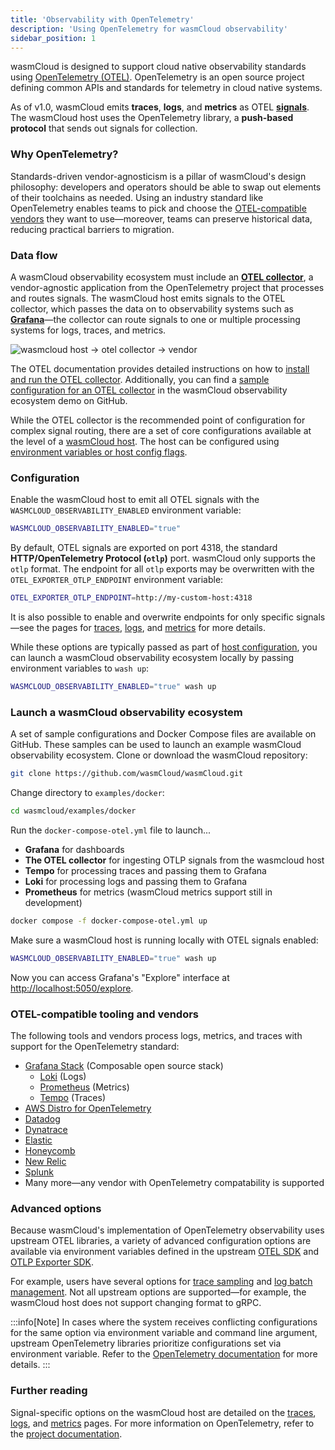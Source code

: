 ```yaml
---
title: 'Observability with OpenTelemetry'
description: 'Using OpenTelemetry for wasmCloud observability'
sidebar_position: 1
---
```


wasmCloud is designed to support cloud native observability standards using [OpenTelemetry (OTEL)](https://opentelemetry.io/). OpenTelemetry is an open source project defining common APIs and standards for telemetry in cloud native systems. 

As of v1.0, wasmCloud emits **traces**, **logs**, and **metrics** as OTEL [**signals**](https://opentelemetry.io/docs/concepts/signals/). The wasmCloud host uses the OpenTelemetry library, a **push-based protocol** that sends out signals for collection.

### Why OpenTelemetry?

Standards-driven vendor-agnosticism is a pillar of wasmCloud's design philosophy: developers and operators should be able to swap out elements of their toolchains as needed. Using an industry standard like OpenTelemetry enables teams to pick and choose the [OTEL-compatible vendors](#otel-compatible-tooling-and-vendors) they want to use&mdash;moreover, teams can preserve historical data, reducing practical barriers to migration. 

### Data flow

A wasmCloud observability ecosystem must include an [**OTEL collector**](https://opentelemetry.io/docs/collector/), a vendor-agnostic application from the OpenTelemetry project that processes and routes signals. The wasmCloud host emits signals to the OTEL collector, which passes the data on to observability systems such as [**Grafana**](https://github.com/grafana/grafana)&mdash;the collector can route signals to one or multiple processing systems for logs, traces, and metrics.

![wasmcloud host -> otel collector -> vendor](../../../static/img/otel-architecture.png)

The OTEL documentation provides detailed instructions on how to [install and run the OTEL collector](https://opentelemetry.io/docs/collector/quick-start/). Additionally, you can find a [sample configuration for an OTEL collector](https://github.com/wasmCloud/wasmCloud/blob/main/examples/docker/otel-collector.yaml) in the wasmCloud observability ecosystem demo on GitHub.

While the OTEL collector is the recommended point of configuration for complex signal routing, there are a set of core configurations available at the level of a [wasmCloud host](https://wasmcloud.com/docs/concepts/hosts). The host can be configured using [environment variables or host config flags](/docs/reference/host-config).

### Configuration

Enable the wasmCloud host to emit all OTEL signals with the `WASMCLOUD_OBSERVABILITY_ENABLED` environment variable:

```bash
WASMCLOUD_OBSERVABILITY_ENABLED="true"
```

By default, OTEL signals are exported on port 4318, the standard **HTTP/OpenTelemetry Protocol (`otlp`)** port. wasmCloud only supports the `otlp` format. The endpoint for all `otlp` exports may be overwritten with the `OTEL_EXPORTER_OTLP_ENDPOINT` environment variable:

```bash
OTEL_EXPORTER_OTLP_ENDPOINT=http://my-custom-host:4318
```

It is also possible to enable and overwrite endpoints for only specific signals&mdash;see the pages for [traces](/docs/deployment/observability/tracing), [logs](/docs/deployment/observability/logs), and [metrics](/docs/deployment/observability/metrics) for more details.

While these options are typically passed as part of [host configuration](/docs/reference/host-config), you can launch a wasmCloud observability ecosystem locally by passing environment variables to `wash up`:

```bash
WASMCLOUD_OBSERVABILITY_ENABLED="true" wash up
```

### Launch a wasmCloud observability ecosystem

A set of sample configurations and Docker Compose files are available on GitHub. These samples can be used to launch an example wasmCloud observability ecosystem. Clone or download the wasmCloud repository:

```bash
git clone https://github.com/wasmCloud/wasmCloud.git
```

Change directory to `examples/docker`:

```bash
cd wasmcloud/examples/docker
```

Run the `docker-compose-otel.yml` file to launch...

- **Grafana** for dashboards
- **The OTEL collector** for ingesting OTLP signals from the wasmcloud host
- **Tempo** for processing traces and passing them to Grafana
- **Loki** for processing logs and passing them to Grafana
- **Prometheus** for metrics (wasmCloud metrics support still in development)

```bash
docker compose -f docker-compose-otel.yml up
```

Make sure a wasmCloud host is running locally with OTEL signals enabled:

```bash
WASMCLOUD_OBSERVABILITY_ENABLED="true" wash up
```

Now you can access Grafana's "Explore" interface at [http://localhost:5050/explore](http://localhost:5050/explore).

### OTEL-compatible tooling and vendors

The following tools and vendors process logs, metrics, and traces with support for the OpenTelemetry standard:

* [Grafana Stack](https://grafana.com/about/grafana-stack/) (Composable open source stack)
    - [Loki](https://grafana.com/docs/loki/latest/) (Logs)
    - [Prometheus](https://grafana.com/docs/grafana/latest/fundamentals/intro-to-prometheus/) (Metrics)
    - [Tempo](https://grafana.com/docs/tempo/latest/) (Traces)
* [AWS Distro for OpenTelemetry](https://aws.amazon.com/otel/)
* [Datadog](https://www.datadoghq.com/)
* [Dynatrace](https://www.dynatrace.com/)
* [Elastic](https://www.elastic.co/)
* [Honeycomb](https://www.honeycomb.io/)
* [New Relic](https://newrelic.com/)
* [Splunk](https://www.splunk.com/)
* Many more&mdash;any vendor with OpenTelemetry compatability is supported

### Advanced options

Because wasmCloud's implementation of OpenTelemetry observability uses upstream OTEL libraries, a variety of advanced configuration options are available via environment variables defined in the upstream [OTEL SDK](https://opentelemetry.io/docs/specs/otel/configuration/sdk-environment-variables/) and [OTLP Exporter SDK](https://opentelemetry.io/docs/languages/sdk-configuration/otlp-exporter/).

For example, users have several options for [trace sampling](https://opentelemetry.io/docs/specs/otel/configuration/sdk-environment-variables/#general-sdk-configuration) and [log batch management](https://opentelemetry.io/docs/specs/otel/configuration/sdk-environment-variables/#batch-logrecord-processor). Not all upstream options are supported&mdash;for example, the wasmCloud host does not support changing format to gRPC.

:::info[Note]
In cases where the system receives conflicting configurations for the same option via environment variable and command line argument, upstream OpenTelemetry libraries prioritize configurations set via environment variable. Refer to the [OpenTelemetry documentation](https://opentelemetry.io/docs/languages/sdk-configuration/) for more details.
:::

### Further reading

Signal-specific options on the wasmCloud host are detailed on the [traces](/docs/deployment/observability/tracing), [logs](/docs/deployment/observability/logs), and [metrics](/docs/deployment/observability/metrics) pages. For more information on OpenTelemetry, refer to the [project documentation](https://opentelemetry.io/docs/).
